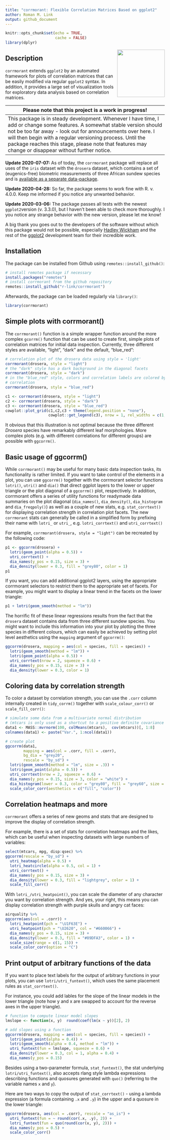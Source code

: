 ```yaml
---
title: "corrmorant: Flexible Correlation Matrices Based on ggplot2"
author: Roman M. Link
output: github_document
---
```


```r
knitr::opts_chunk$set(echo = TRUE,
                      cache = FALSE)
library(dplyr)
```
<img src="man/figures/logo.png" align="right" width="150" />

## Description
`corrmorant` extends `ggplot2` by an automated framework for plots of correlation matrices that can be easily modified via regular `ggplot2` syntax. In addition, it provides a large set of visualization tools for exploratory data analysis based on correlation matrices.

| Please note that this project is a work in progress!                        |
|-----------------------------------------------------------------------------|
| This package is in steady development. Whenever I have time, I add or change some features. A somewhat stable version should not be too far away - look out for announcements over here. I will then begin with a regular versioning process. Until the package reaches this stage, please note that features may change or disappear without further notice. |

**Update 2020-07-07:** As of today, the `corrmorant` package will replace all uses of the `iris` dataset with the `drosera` dataset, which contains a set of (eugenics-free) biometric measurements of three African sundew species and is [available as a separate data-package](https://github.com/r-link/drosera).

**Update 2020-04-28:** So far, the package seems to work fine with R. v. 4.0.0. Keep me informed if you notice any unwanted behavior.

**Update 2020-03-06:** The package passes all tests with the newest `ggplot2`version (v. 3.3.0), but I haven't been able to check more thoroughly. I you notice any strange behavior with the new version, please let me know!


A big thank you goes out to the developers of the software without which this package would not be possible, especially [Hadley Wickham](https://github.com/hadley/) and the rest of the [ggplot2](https://github.com/tidyverse/ggplot2) development team for their incredible work.

## Installation
The package can be installed from Github using `remotes::install_github()`:

``` r
# install remotes package if necessary
install.packages("remotes")
# install corrmorant from the github repository
remotes::install_github("r-link/corrmorant")
```

Afterwards, the package can be loaded regularly via `library()`:
``` r
library(corrmorant)
```


## Simple plots with corrmorant()
The `corrmorant()` function is a simple wrapper function around the more complex `gcorrm()` function that can be used to create first, simple plots of correlation matrices for initial data inspection. Currently, three different styles are available, "light", "dark" and the default, "blue_red":

``` r
# correlation plot of the drosera data using style = 'light'
corrmorant(drosera, style = "light")
# the "dark" style has a dark background in the diagonal facets
corrmorant(drosera, style = "dark")
# in the "blue_red" style, colors and correlation labels are colored by the strength of
# correlation
corrmorant(drosera, style = "blue_red")
```

``` r
c1 <- corrmorant(drosera, style = "light")
c2 <- corrmorant(drosera, style = "dark")
c3 <- corrmorant(drosera, style = "blue_red")
cowplot::plot_grid(c1,c2,c3 + theme(legend.position = "none"), 
                   cowplot::get_legend(c3), nrow = 1, rel_widths = c(1,1,1,0.3))
```
It obvious that this illustration is not optimal because the three different _Drosera_ species have remarkably different leaf morphologies. More complex plots (e.g. with different correlations for different groups) are possible with `ggcorrm()`.  

## Basic usage of ggcorrm()
While `corrmorant()` may be useful for many basic data inspection tasks, its functionality is rather limited. If you want to take control of the elements in a plot, you can use `ggcorrm()` together with the corrmorant selector functions `lotri()`, `utri()` and `dia()` that direct ggplot layers to the lower or upper triangle or the plot diagonal of a `ggcorrm()` plot, respectively. In addition, corrmorant offers a series of utility functions for readymade data summaries on the plot diagonal (`dia_names()`, `dia_density()`, `dia_histogram` and `dia_freqpoly()`) as well as a couple of new stats, e.g. `stat_corrtext()` for displaying correlation strength in correlation plot facets. The new `corrmorant` stats can generally be called in a simplified form by prefixing their name with `lotri_` or `utri_`, e.g. `lotri_corrtext()` and `utri_corrtext()`

For example, `corrmorant(drosera, style = "light")` can be recreated by the following code:

```r
p1 <- ggcorrm(drosera) +
  lotri(geom_point(alpha = 0.5)) +
  utri_corrtext() +
  dia_names(y_pos = 0.15, size = 3) +
  dia_density(lower = 0.3, fill = "grey80", color = 1)
p1
```

If you want, you can add additional ggplot2 layers, using the appropriate corrmorant selectors to restrict them to the appropriate set of facets. For example, you might want to display a linear trend in the facets on the lower triangle:

```r
p1 + lotri(geom_smooth(method = "lm"))
```

The horrific fit of these linear regressions results from the fact that the `drosera` dataset contains data from three different sundew species. You might want to include this information into your plot by plotting the three species in different colours, which can easily be achieved by setting plot level aesthetics using the `mapping` argument of `ggcorrm()`:

```r
ggcorrm(drosera, mapping = aes(col = species, fill = species)) +
  lotri(geom_smooth(method = "lm")) +
  lotri(geom_point(alpha = 0.5)) +
  utri_corrtext(nrow = 2, squeeze = 0.6) +
  dia_names(y_pos = 0.15, size = 3) +
  dia_density(lower = 0.3, color = 1)
```

## Coloring data by correlation strength
To color a dataset by correlation strength, you can use the `.corr` column internally created in `tidy_corrm()` together with `scale_colour_corr()` or `scale_fill_corr()`:

```r
# simulate some data from a multivariate normal distribution
# (mtcars is only used as a shortcut to a positive definite covariance matrix)
data1 <- MASS::mvrnorm(100, colMeans(mtcars),  cov(mtcars))[, 1:8]
colnames(data1) <- paste("Var.", 1:ncol(data1))

# create plot
ggcorrm(data1, 
        mapping = aes(col = .corr, fill = .corr),
        bg_dia = "grey20", 
        rescale = "by_sd") +
  lotri(geom_smooth(method = "lm", size = .3)) +
  lotri(geom_point(alpha = 0.5)) +
  utri_corrtext(nrow = 2, squeeze = 0.6) +
  dia_names(y_pos = 0.15, size = 3, color = "white") +
  dia_histogram(lower = 0.3, color = "grey80", fill = "grey60", size = .3) +
  scale_color_corr(aesthetics = c("fill", "color"))
```

## Correlation heatmaps and more 
`corrmorant` offers a series of new geoms and stats that are designed to improve the display of correlation strength.

For example, there is a set of stats for correlation heatmaps and the likes, which can be useful when inspecting datasets with large numbers of variables:

```r
select(mtcars, mpg, disp:qsec) %>% 
ggcorrm(rescale = "by_sd") +
  utri_heatmap(alpha = 0.5) +
  lotri_heatcircle(alpha = 0.5, col = 1) +
  utri_corrtext() +
  dia_names(y_pos = 0.15, size = 3) +
  dia_density(lower = 0.3, fill = "lightgrey", color = 1) +
  scale_fill_corr() 
```


With `lotri_/utri_heatpoint()`, you can scale the diameter of any character you want by correlation strength.
And yes, your right, this means you can display correlation strength with purple skulls and angry cat faces:

```r
airquality %>% 
ggcorrm(aes(col = .corr)) +
  lotri_heatpoint(pch = "\U1F63E") +
  utri_heatpoint(pch = "\U2620", col = "#660066") +
  dia_names(y_pos = 0.15, size = 3) +
  dia_density(lower = 0.3, fill = "#89DFA3", color = 1) +
  scale_size(range = c(1, 15)) + 
  scale_color_corr(option = "C")
```


## Print output of arbitrary functions of the data
If you want to place text labels for the output of arbitrary functions in your plots, you can use `lotri/utri_funtext()`, which uses the same placement rules as `stat_corrtext()`.

For instance, you could add lables for the slope of the linear models in the lower triangle (note how y and x are swapped to account for the reverse axes in the upper triangle).

```r
# function to compute linear model slopes
lmslope <- function(x, y)  round(coef(lm(x ~ y))[2], 2)

# add slopes using a function
ggcorrm(drosera, mapping = aes(col = species, fill = species)) +
  lotri(geom_point(alpha = 0.4)) +
  lotri(geom_smooth(alpha = 0.4, method = "lm")) +
  utri_funtext(fun = lmslope, squeeze = 0.6) +
  dia_density(lower = 0.3, col = 1, alpha = 0.4) +
  dia_names(y_pos = 0.15)
```

Besides using a two-parameter formula, `stat_funtext()`, the stat underlying `lotri/utri_funtext()`, also accepts rlang style lambda expressions describing functions and quosures generated with `quo()` (referring to the variable names `x` and `y`).

Here are two ways to copy the output of `stat_corrtext()` - using a lambda expression (a formula containing `.x` and `.y`) in the upper and a quosure in the lower triangle:

```r
ggcorrm(drosera, aes(col = .corr), rescale = "as_is") +
  utri_funtext(fun = ~ round(cor(.x, .y), 2)) +
  lotri_funtext(fun = quo(round(cor(x, y), 2))) +
  dia_names(y_pos = 0.5) +
  scale_color_corr()
```

